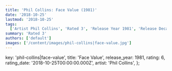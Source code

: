```yaml
---
title: 'Phil Collins: Face Value (1981)'
date: '2018-10-25'
lastmod: '2018-10-25'
tags:
  ['Artist Phil Collins', 'Rated 3', 'Release Year 1981', 'Release Decade 1980']
summary: 'Rated 3'
authors: ['default']
images: ['/content/images/phil-collins|face-value.jpg']
---
```


  key: 'phil-collins|face-value',
  title: 'Face Value',
  release_year: 1981,
  rating: 6,
  rating_date: '2018-10-25T00:00:00.000Z',
  artist: 'Phil Collins',
};

<MusicRating data={data} />
